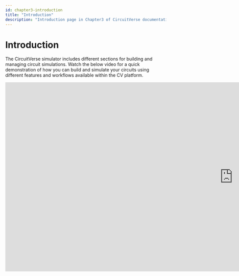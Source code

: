 ```yaml
---
id: chapter3-introduction
title: "Introduction"
description: "Introduction page in Chapter3 of CircuitVerse documentation."
---
```


# Introduction

The CircuitVerse simulator includes different sections for building and managing circuit simulations. Watch the below video for a quick demonstration of how you can build and simulate your circuits using different features and workflows available within the CV platform.

<div>
  <iframe
    width="1424"
    height="592"
    src="https://www.youtube.com/embed/F-_uvYJK938"
    title="YouTube video player"
    frameborder="0"
    allow="accelerometer; autoplay; clipboard-write; encrypted-media; gyroscope; picture-in-picture"
    allowfullscreen
  ></iframe>
</div>
